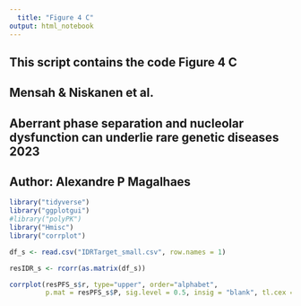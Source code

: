 ```yaml
---
  title: "Figure 4 C"
output: html_notebook
---
```

####################################################################################################
## This script contains the code Figure 4 C                                                       ##
## Mensah & Niskanen et al.                                                                       ##
## Aberrant phase separation and nucleolar dysfunction can underlie rare genetic diseases 2023    ##
## Author: Alexandre P Magalhaes                                                                  ##
####################################################################################################


```r
library("tidyverse")
library("ggplotgui")
#library("polyPK")
library("Hmisc")
library("corrplot")
```
```r
df_s <- read.csv("IDRTarget_small.csv", row.names = 1)
```
```r
resIDR_s <- rcorr(as.matrix(df_s))
```
```r
corrplot(resPFS_s$r, type="upper", order="alphabet", 
         p.mat = resPFS_s$P, sig.level = 0.5, insig = "blank", tl.cex = 1)
```

